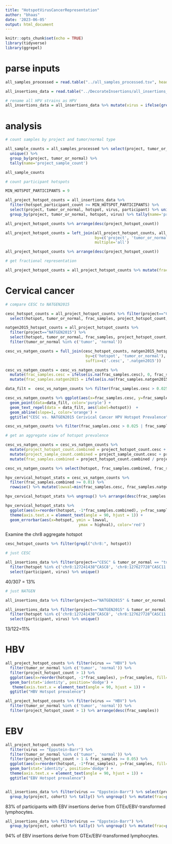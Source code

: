 ```yaml
---
title: "HotspotVirusCancerRepresentation"
author: "bhaas"
date: '2023-06-05'
output: html_document
---
```


```r
knitr::opts_chunk$set(echo = TRUE)
library(tidyverse)
library(ggrepel)
```


# parse inputs

```r

all_samples_processed = read.table("../all_samples_processed.tsv", header=T, sep="\t", stringsAsFactors = F)

```


```r

all_insertions_data = read.table("../DecorateInsertions/all_insertions_and_virus_content_merged.FILTERED.Decorated.tsv", header=T, sep="\t", stringsAsFactors = F)

# rename all HPV strains as HPV
all_insertions_data = all_insertions_data %>% mutate(virus = ifelse(grepl("HPV", virus), "HPV", virus))

```



# analysis


```r

# count samples by project and tumor/normal type

all_sample_counts = all_samples_processed %>% select(project, tumor_or_normal, participant) %>% 
  unique() %>% 
  group_by(project, tumor_or_normal) %>%
  tally(name='project_sample_count')

all_sample_counts

```

```r
# count participant hotspots

MIN_HOTSPOT_PARTICIPANTS = 9

all_project_hotspot_counts = all_insertions_data %>%
  filter(hotspot_participant_count >= MIN_HOTSPOT_PARTICIPANTS) %>%
  select(project, tumor_or_normal, hotspot, virus, participant) %>% unique() %>%
  group_by(project, tumor_or_normal, hotspot, virus) %>% tally(name='project_hotspot_count')

all_project_hotspot_counts %>% arrange(desc(project_hotspot_count))

```

```r

all_project_hotspot_counts = left_join(all_project_hotspot_counts, all_sample_counts,
                                       by=c('project', 'tumor_or_normal'),
                                       multiple='all')

all_project_hotspot_counts %>% arrange(desc(project_hotspot_count))
```

```r

# get fractional representation

all_project_hotspot_counts = all_project_hotspot_counts %>% mutate(frac_samples = project_hotspot_count / project_sample_count)


```

# Cervical cancer

```r

# compare CESC to NATGEN2015

cesc_hotspot_counts = all_project_hotspot_counts %>% filter(project=="CESC") %>% 
  select(hotspot, tumor_or_normal, frac_samples, project_hotspot_count, project_sample_count)

natgen2015_hotspot_counts = all_project_hotspot_counts %>% 
  filter(project=="NATGEN2015") %>% 
  select(hotspot, tumor_or_normal, frac_samples, project_hotspot_count, project_sample_count) %>%
  filter(tumor_or_normal %in% c('tumor', 'normal'))

cesc_vs_natgen_counts = full_join(cesc_hotspot_counts, natgen2015_hotspot_counts,
                                   by=c('hotspot', 'tumor_or_normal'),
                                   suffix=c('.cesc', '.natgen2015'))

cesc_vs_natgen_counts = cesc_vs_natgen_counts %>% 
  mutate(frac_samples.cesc = ifelse(is.na(frac_samples.cesc), 0, frac_samples.cesc)) %>%
  mutate(frac_samples.natgen2015 = ifelse(is.na(frac_samples.natgen2015), 0, frac_samples.natgen2015))

```


```r

data_filt =  cesc_vs_natgen_counts %>% filter(frac_samples.cesc > 0.025 | frac_samples.natgen2015 > 0.1)

cesc_vs_natgen_counts %>% ggplot(aes(x=frac_samples.cesc, y=frac_samples.natgen2015)) + geom_point() +
  geom_point(data=data_filt, color='purple') +
  geom_text_repel(data = data_filt, aes(label=hotspot))  +
  geom_abline(slope=1, color='orange') + 
  ggtitle("CESC vs. NATGEN2015 Cerivical Cancer HPV Hotspot Prevalence")
```


```r

cesc_vs_natgen_counts %>% filter(frac_samples.cesc > 0.025 | frac_samples.natgen2015 > 0.1) %>% arrange(desc(frac_samples.cesc))

```

```r

# get an aggregate view of hotspot prevalence

cesc_vs_natgen_counts = cesc_vs_natgen_counts %>% 
  mutate(project_hotspot_count.combined = project_hotspot_count.cesc + project_hotspot_count.natgen2015) %>%
  mutate(project_sample_count.combined = project_sample_count.cesc + project_sample_count.natgen2015) %>%
  mutate(frac_samples.combined = project_hotspot_count.combined / project_sample_count.combined)

cesc_vs_natgen_counts %>% select(hotspot, frac_samples.combined, frac_samples.cesc, frac_samples.natgen2015) %>% arrange(desc(frac_samples.combined))

```


```r

hpv_cervical_hotspot_stats = cesc_vs_natgen_counts %>% 
  filter(frac_samples.combined >= 0.01) %>%
  rowwise() %>% mutate(lowval=min(frac_samples.cesc, frac_samples.natgen2015), highval=max(frac_samples.cesc, frac_samples.natgen2015)) 

hpv_cervical_hotspot_stats %>% ungroup() %>% arrange(desc(frac_samples.combined)) %>% select(hotspot, frac_samples.cesc, frac_samples.natgen2015, frac_samples.combined)

hpv_cervical_hotspot_stats %>% 
  ggplot(aes(x=reorder(hotspot, -1*frac_samples.combined), y=frac_samples.combined)) + geom_col() +
  theme(axis.text.x = element_text(angle = 90, hjust = 1)) +
  geom_errorbar(aes(x=hotspot, ymin = lowval,
                                ymax = highval), color='red')


```

Examine the chr8 aggregate hotspot

```r

cesc_hotspot_counts %>% filter(grepl("chr8:", hotspot))

```

```r

# just CESC 

all_insertions_data %>% filter(project=="CESC" & tumor_or_normal == "tumor") %>%
  filter(hotspot %in% c('chr8:127241438^CASC8', 'chr8:127627728^CASC11', 'chr8:127764585^PVT1')) %>%
  select(participant, virus) %>% unique() 


```

40/307 = 13%


```r
# just NATGEN

all_insertions_data %>% filter(project=="NATGEN2015" & tumor_or_normal == "tumor") %>% select(participant) %>% unique() %>% nrow()

all_insertions_data %>% filter(project=="NATGEN2015" & tumor_or_normal == "tumor") %>%
  filter(hotspot %in% c('chr8:127241438^CASC8', 'chr8:127627728^CASC11', 'chr8:127764585^PVT1')) %>%
  select(participant, virus) %>% unique() 


```

13/122=11%


# HBV

```r

all_project_hotspot_counts %>% filter(virus == "HBV") %>% 
  filter(tumor_or_normal %in% c('tumor', 'normal')) %>%
  filter(project_hotspot_count > 1) %>%
  ggplot(aes(x=reorder(hotspot, -1*frac_samples), y=frac_samples, fill=tumor_or_normal, color=project)) + 
  geom_bar(stat='identity', position='dodge') +
   theme(axis.text.x = element_text(angle = 90, hjust = 1)) +
  ggtitle("HBV Hotspot prevalence")


```

```r

all_project_hotspot_counts %>% filter(virus == "HBV") %>% 
  filter(tumor_or_normal %in% c('tumor', 'normal')) %>%
  filter(project_hotspot_count > 1) %>% arrange(desc(frac_samples))


```







# EBV

```r

all_project_hotspot_counts %>% 
  filter(virus == "Eppstein-Barr") %>% 
  filter(tumor_or_normal %in% c('tumor', 'normal')) %>%
  filter(project_hotspot_count > 1 & frac_samples >= 0.05) %>%
  ggplot(aes(x=reorder(hotspot, -1*frac_samples), y=frac_samples, fill=tumor_or_normal, color=project)) + 
  geom_bar(stat='identity', position='dodge') +
  theme(axis.text.x = element_text(angle = 90, hjust = 1)) +
  ggtitle("EBV Hotspot prevalence")



```

```r

all_insertions_data %>% filter(virus == "Eppstein-Barr") %>% select(project, cohort, participant) %>% unique() %>% 
  group_by(project, cohort) %>% tally() %>% ungroup() %>% mutate(frac=prop.table(n))
```

83% of participants with EBV insertions derive from GTEx/EBV-transformed lymphocytes.

```r

all_insertions_data %>% filter(virus == "Eppstein-Barr") %>% 
  group_by(project, cohort) %>% tally() %>% ungroup() %>% mutate(frac=prop.table(n))
```
94% of EBV insertions derive from GTEx/EBV-transformed lymphocytes.





